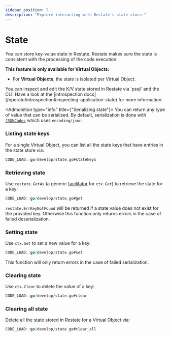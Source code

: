 ```yaml
---
sidebar_position: 5
description: "Explore interacting with Restate's state store."
---
```



# State
You can store key-value state in Restate.
Restate makes sure the state is consistent with the processing of the code execution.

**This feature is only available for Virtual Objects:**
- For **Virtual Objects**, the state is isolated per Virtual Object.

<Admonition type="info" title="Command-line introspection">
    You can inspect and edit the K/V state stored in Restate via `psql` and the CLI.
    Have a look at the [introspection docs](/operate/introspection#inspecting-application-state) for more information.
</Admonition>

<Admonition type="info" title={"Serializing state"}>
    You can return any type of value that can be serialized. By default, serialization is done with
    [`JSONCodec`](https://pkg.go.dev/github.com/restatedev/sdk-go/encoding#PayloadCodec)
    which uses `encoding/json`.
</Admonition>

### Listing state keys
For a single Virtual Object, you can list all the state keys that have entries in the state store via:

```go
CODE_LOAD::go/develop/state.go#statekeys
```

### Retrieving state
Use `restate.GetAs` (a generic [facilitator](https://rakyll.org/generics-facilititators/) for `ctx.Get`)
to retrieve the state for a key:

```go
CODE_LOAD::go/develop/state.go#get
```

`restate.ErrKeyNotFound` will be returned if a state value does not exist for the provided key. Otherwise
this function only returns errors in the case of failed deserialization.

### Setting state
Use `ctx.Set` to set a new value for a key:

```go
CODE_LOAD::go/develop/state.go#set
```

This function will only return errors in the case of failed serialization.

### Clearing state
Use `ctx.Clear` to delete the value of a key:

```go
CODE_LOAD::go/develop/state.go#clear
```

### Clearing all state

Delete all the state stored in Restate for a Virtual Object via:

```go
CODE_LOAD::go/develop/state.go#clear_all
```
